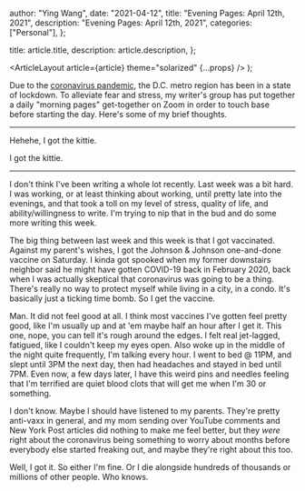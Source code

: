 
  author: "Ying Wang",
  date: "2021-04-12",
  title: "Evening Pages: April 12th, 2021",
  description: "Evening Pages: April 12th, 2021",
  categories: ["Personal"],
};

  title: article.title,
  description: article.description,
};

  <ArticleLayout article={article} theme="solarized" {...props} />
);

Due to the [coronavirus
pandemic](https://en.wikipedia.org/wiki/2019-20_coronavirus_pandemic), the D.C.
metro region has been in a state of lockdown. To alleviate fear and stress, my
writer's group has put together a daily "morning pages" get-together on Zoom in
order to touch base before starting the day. Here's some of my brief thoughts.

---

Hehehe, I got the kittie.

[](/img/posts/2021/04/12/evening_pages.jpg)

I got the kittie.

---

I don't think I've been writing a whole lot recently. Last week was a bit hard.
I was working, or at least thinking about working, until pretty late into the
evenings, and that took a toll on my level of stress, quality of life, and
ability/willingness to write. I'm trying to nip that in the bud and do some more
writing this week.

The big thing between last week and this week is that I got vaccinated. Against
my parent's wishes, I got the Johnson & Johnson one-and-done vaccine on
Saturday. I kinda got spooked when my former downstairs neighbor said he might
have gotten COVID-19 back in February 2020, back when I was actually skeptical
that coronavirus was going to be a thing. There's really no way to protect
myself while living in a city, in a condo. It's basically just a ticking time
bomb. So I get the vaccine.

Man. It did not feel good at all. I think most vaccines I've gotten feel pretty
good, like I'm usually up and at 'em maybe half an hour after I get it. This
one, nope, you can tell it's rough around the edges. I felt real jet-lagged,
fatigued, like I couldn't keep my eyes open. Also woke up in the middle of the
night quite frequently, I'm talking every hour. I went to bed @ 11PM, and slept
until 3PM the next day, then had headaches and stayed in bed until 7PM. Even
now, a few days later, I have this weird pins and needles feeling that I'm
terrified are quiet blood clots that will get me when I'm 30 or something.

I don't know. Maybe I should have listened to my parents. They're pretty
anti-vaxx in general, and my mom sending over YouTube comments and New York Post
articles did nothing to make me feel better, but they _were_ right about the
coronavirus being something to worry about months before everybody else started
freaking out, and maybe they're right about this too.

Well, I got it. So either I'm fine. Or I die alongside hundreds of thousands or
millions of other people. Who knows.
